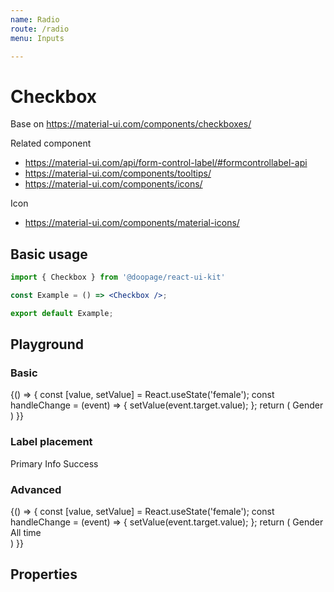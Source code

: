 ```yaml
---
name: Radio
route: /radio
menu: Inputs

---
```










# Checkbox
Base on https://material-ui.com/components/checkboxes/

Related component
- https://material-ui.com/api/form-control-label/#formcontrollabel-api
- https://material-ui.com/components/tooltips/
- https://material-ui.com/components/icons/

Icon
- https://material-ui.com/components/material-icons/

## Basic usage

```jsx
import { Checkbox } from '@doopage/react-ui-kit'

const Example = () => <Checkbox />;

export default Example;
```

## Playground

### Basic
<Playground>
  {() =>
  {
    const [value, setValue] = React.useState('female');
    const handleChange = (event) =>
    {
      setValue(event.target.value);
    };
    return (
      <FormControl component="fieldset">
        <FormLabel component="legend">Gender</FormLabel>
        <RadioGroup value={value} onChange={handleChange}>
          <Radio value="female" label="Female" color='primary' />
          <Radio value="male" label="Male" color='info' />
          <Radio value="other" label="Other" disabled color='warning' />
          <Radio value="helper" label='Helper text' helperText='this is heplerText' />
        </RadioGroup>
      </FormControl>
    )
  }}
</Playground>

### Label placement
<Playground>
  <Space spaceWidth={15}>
    <Radio color='primary' checked labelPlacement='start'>Primary</Radio>
    <Radio color='info' checked labelPlacement='end'>Info</Radio>
    <Radio color='warning' label='Warning' checked labelPlacement='bottom' />
    <Radio color='success' checked labelPlacement='top'>Success</Radio>
  </Space>
</Playground>

### Advanced
<Playground>
  {() =>
  {
    const [value, setValue] = React.useState('female');
    const handleChange = (event) =>
    {
      setValue(event.target.value);
    };
    return (
      <FormControl>
        <FormLabel>Gender</FormLabel>
        <RadioGroup value={value} onChange={handleChange}>
          <div style={{ display: 'flex' }}>
            <Radio value="female">
              All time
            </Radio>
            <Radio value="male">
              <DateRangeInput />
            </Radio>
          </div>
        </RadioGroup>
      </FormControl>
    )
  }}
</Playground>

## Properties

<Props of={Radio} table />
